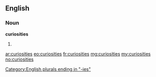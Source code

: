 ==English==
===Noun===
'''curiosities'''

#{{plural of|[[curiosity]]}}

[[Category:English plurals ending in "-ies"]]

[[ar:curiosities]]
[[eo:curiosities]]
[[fr:curiosities]]
[[mg:curiosities]]
[[my:curiosities]]
[[no:curiosities]]